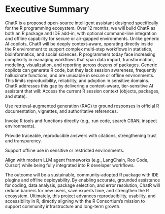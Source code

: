 # Executive Summary

<!--
This section provides a condensed view of the entire proposal, one page long.
It should be a comprehensive high-level overview that captures the essence of the proposal, including its goals, methods, expected outcomes, deliverables, and budget.
-->

ChatR is a proposed open-source intelligent assistant designed specifically for the R programming ecosystem. Over 12 months, we will build ChatR as both an R package and IDE add-in, with optional command-line integration and offline capability for secure or air-gapped environments. Unlike generic AI copilots, ChatR will be deeply context-aware, operating directly inside the R environment to support complex multi-step workflows in statistics, bioinformatics, and social sciences.
R programmers today face increasing complexity in managing workflows that span data import, transformation, modeling, visualization, and reporting across dozens of packages. Generic copilots can generate R code, but they lack session awareness, frequently hallucinate functions, and are unusable in secure or offline environments. This limits reproducibility, reliability, and adoption in sensitive domains.
ChatR addresses this gap by delivering a context-aware, tier-sensitive AI assistant that will:
Access the current R session context (objects, packages, and state).


Use retrieval-augmented generation (RAG) to ground responses in official R documentation, vignettes, and authoritative references.


Invoke R tools and functions directly (e.g., run code, search CRAN, inspect environments).


Provide traceable, reproducible answers with citations, strengthening trust and transparency.


Support offline use in sensitive or restricted environments.


Align with modern LLM agent frameworks (e.g., LangChain, Roo Code, Cursor) while being fully integrated into R developer workflows.


The outcome will be a sustainable, community-adopted R package with IDE plugins and offline deployability. By enabling accurate, grounded assistance for coding, data analysis, package selection, and error resolution, ChatR will reduce barriers for new users, save experts time, and strengthen the R ecosystem. Ultimately, this project advances reproducibility, usability, and accessibility in R, directly aligning with the R Consortium’s mission to support community infrastructure and long-term growth.
